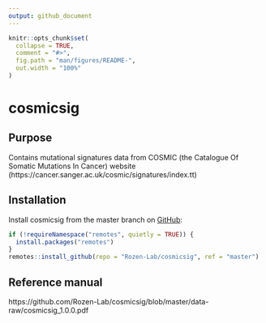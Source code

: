 ```yaml
---
output: github_document
---
```


<!-- README.md is generated from README.Rmd. Please edit that file -->

```r
knitr::opts_chunk$set(
  collapse = TRUE,
  comment = "#>",
  fig.path = "man/figures/README-",
  out.width = "100%"
)
```

# cosmicsig

<!-- badges: start -->
<!-- badges: end -->

## Purpose

Contains mutational signatures data from COSMIC (the Catalogue Of Somatic
Mutations In Cancer) website
(https://cancer.sanger.ac.uk/cosmic/signatures/index.tt)

## Installation

Install cosmicsig from the master branch on [GitHub](https://github.com/):

``` r
if (!requireNamespace("remotes", quietly = TRUE)) {
  install.packages("remotes")
}
remotes::install_github(repo = "Rozen-Lab/cosmicsig", ref = "master")
```

## Reference manual

https://github.com/Rozen-Lab/cosmicsig/blob/master/data-raw/cosmicsig_1.0.0.pdf
